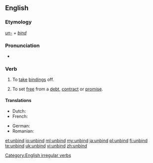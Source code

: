 ==English==

===Etymology===
''[[un-]] + [[bind]]''

===Pronunciation===
* {{IPA|/ʌnˈbaɪnd/}}
*: {{rhymes|aɪnd}}

===Verb===
{{en-verb|unbinds|unbinding|unbound|'''[[unbound]]''' ''or rarely'' '''[[unbounden]]'''}}

# To [[take off|take]] [[binding]]s off.
# {{context|figuratively}} To set [[free]] from a [[debt]], [[contract]] or [[promise]].

====Translations====
{{trans-top|take bindings off}}
* Dutch: {{t+|nl|ontbinden}}
* French: {{t+|fr|détacher}}
{{trans-mid}}
* German: {{t-|de|losbinden}}
* Romanian: {{t+|ro|dezlega}}
{{trans-bottom}}

[[Category:English irregular verbs]]

[[et:unbind]]
[[io:unbind]]
[[ml:unbind]]
[[my:unbind]]
[[ja:unbind]]
[[pl:unbind]]
[[fi:unbind]]
[[te:unbind]]
[[uk:unbind]]
[[vi:unbind]]
[[zh:unbind]]
